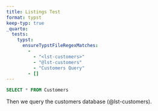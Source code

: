 ```yaml
---
title: Listings Test
format: typst
keep-typ: true
_quarto:
  tests:
    typst:
      ensureTypstFileRegexMatches:
        - 
          - "<lst-customers>"
          - "@lst-customers"
          - "Customers Query"
        - []
---
```


```{#lst-customers .sql lst-cap="Customers Query"}
SELECT * FROM Customers
```

Then we query the customers database (@lst-customers).